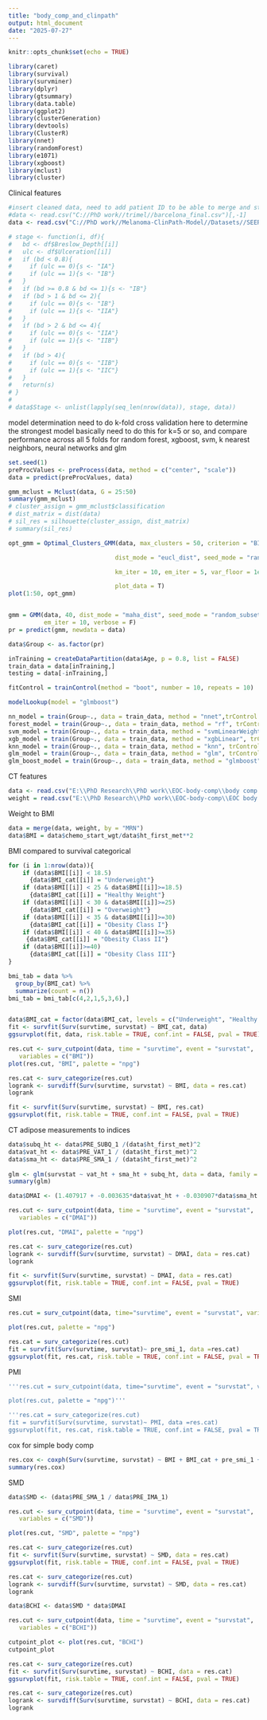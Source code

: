 ```yaml
---
title: "body_comp_and_clinpath"
output: html_document
date: "2025-07-27"
---
```


```r
knitr::opts_chunk$set(echo = TRUE)
```

```r
library(caret)
library(survival)
library(survminer)
library(dplyr)
library(gtsummary)
library(data.table)
library(ggplot2)
library(clusterGeneration)
library(devtools)
library(ClusterR)
library(nnet)
library(randomForest)
library(e1071)
library(xgboost)
library(mclust)
library(cluster)
```

Clinical features 
```r
#insert cleaned data, need to add patient ID to be able to merge and stratify risk
#data <- read.csv("C://PhD work//trimel//barcelona_final.csv")[,-1]
data <- read.csv("C://PhD work//Melanoma-ClinPath-Model//Datasets//SEER_curated_5years.csv")[1:2000,-1]

```

```r
# stage <- function(i, df){
#   bd <- df$Breslow_Depth[[i]]
#   ulc <- df$Ulceration[[i]]
#   if (bd < 0.8){
#     if (ulc == 0){s <- "IA"}
#     if (ulc == 1){s <- "IB"}
#   }
#   if (bd >= 0.8 & bd <= 1){s <- "IB"}
#   if (bd > 1 & bd <= 2){
#     if (ulc == 0){s <- "IB"}
#     if (ulc == 1){s <- "IIA"}
#   }
#   if (bd > 2 & bd <= 4){
#     if (ulc == 0){s <- "IIA"}
#     if (ulc == 1){s <- "IIB"}
#   }
#   if (bd > 4){
#     if (ulc == 0){s <- "IIB"}
#     if (ulc == 1){s <- "IIC"}
#   }
#   return(s)
# }
# 
# data$Stage <- unlist(lapply(seq_len(nrow(data)), stage, data))
```

model determination
need to do k-fold cross validation here to determine the strongest model
basically need to do this for k=5 or so, and compare performance across all 5 folds for random forest, xgboost, svm, k nearest neighbors, neural networks and glm
```r
set.seed(1)
preProcValues <- preProcess(data, method = c("center", "scale"))
data = predict(preProcValues, data)

```

```r
gmm_mclust = Mclust(data, G = 25:50)
summary(gmm_mclust)
# cluster_assign = gmm_mclust$classification
# dist_matrix = dist(data)
# sil_res = silhouette(cluster_assign, dist_matrix)
# summary(sil_res)
```
 
 
```r

opt_gmm = Optimal_Clusters_GMM(data, max_clusters = 50, criterion = "BIC",

                              dist_mode = "eucl_dist", seed_mode = "random_subset",

                              km_iter = 10, em_iter = 5, var_floor = 1e-10,

                              plot_data = T)
plot(1:50, opt_gmm)


gmm = GMM(data, 40, dist_mode = "maha_dist", seed_mode = "random_subset", km_iter = 10,
          em_iter = 10, verbose = F)   
pr = predict(gmm, newdata = data)

data$Group <- as.factor(pr)
```

```r
inTraining = createDataPartition(data$Age, p = 0.8, list = FALSE)
train_data = data[inTraining,]
testing = data[-inTraining,]

fitControl = trainControl(method = "boot", number = 10, repeats = 10)
```


```r
modelLookup(model = "glmboost")

nn_model = train(Group~., data = train_data, method = "nnet",trControl = fitControl, tuneGrid = expand.grid(.size = c(1,5,10), .decay = 0,0.001,0.1))
forest_model = train(Group~., data = train_data, method = "rf", trControl = fitControl, tuneGrid = expand.grid(.mtry = sqrt(ncol(train_data[,-10]))))
svm_model = train(Group~., data = train_data, method = "svmLinearWeights", trControl = fitControl)
xgb_model = train(Group~., data = train_data, method = "xgbLinear", trControl = fitControl, tuneGrid = expand.grid(.nrounds = 300, .eta = c(0.01, 0.1, 1)))
knn_model = train(Group~., data = train_data, method = "knn", trControl = fitControl, tuneGrid = expand.grid(k = c(5,10,15,20,25,30,35,40,45,50)))
glm_model = train(Group~., data = train_data, method = "glm", trControl = fitControl)
glm_boost_model = train(Group~., data = train_data, method = "glmboost", trControl = fitControl, expand.grid(.mstop = 300, prune = ))

```


CT features
```r
data <- read.csv("E:\\PhD Research\\PhD work\\EOC-body-comp\\body comp dataset.csv")
weight = read.csv("E:\\PhD Research\\PhD work\\EOC-body-comp\\EOC body comp weight.csv")
```
Weight to BMI
```r
data = merge(data, weight, by = "MRN")
data$BMI = data$chemo_start_wgt/data$ht_first_met**2
```

BMI compared to survival categorical
```r
for (i in 1:nrow(data)){
    if (data$BMI[[i]] < 18.5) 
      {data$BMI_cat[[i]] = "Underweight"}
    if (data$BMI[[i]] < 25 & data$BMI[[i]]>=18.5) 
      {data$BMI_cat[[i]] = "Healthy Weight"}
    if (data$BMI[[i]] < 30 & data$BMI[[i]]>=25) 
      {data$BMI_cat[[i]] = "Overweight"}
    if (data$BMI[[i]] < 35 & data$BMI[[i]]>=30) 
      {data$BMI_cat[[i]] = "Obesity Class I"}
    if (data$BMI[[i]] < 40 & data$BMI[[i]]>=35) 
     {data$BMI_cat[[i]] = "Obesity Class II"}
    if (data$BMI[[i]]>=40) 
      {data$BMI_cat[[i]] = "Obesity Class III"}
} 

bmi_tab = data %>%
  group_by(BMI_cat) %>%
  summarize(count = n()) 
bmi_tab = bmi_tab[c(4,2,1,5,3,6),]


data$BMI_cat = factor(data$BMI_cat, levels = c("Underweight", "Healthy Weight", "Overweight", "Obesity Class I", "Obesity Class II", "Obesity Class III"))
fit <- survfit(Surv(survtime, survstat) ~ BMI_cat, data)
ggsurvplot(fit, data, risk.table = TRUE, conf.int = FALSE, pval = TRUE)
```


```r
res.cut <- surv_cutpoint(data, time = "survtime", event = "survstat",
   variables = c("BMI"))
plot(res.cut, "BMI", palette = "npg")
```

```r
res.cat <- surv_categorize(res.cut)
logrank <- survdiff(Surv(survtime, survstat) ~ BMI, data = res.cat)
logrank
```

```r
fit <- survfit(Surv(survtime, survstat) ~ BMI, res.cat)
ggsurvplot(fit, risk.table = TRUE, conf.int = FALSE, pval = TRUE)
```



CT adipose measurements to indices
```r
data$subq_ht <- data$PRE_SUBQ_1 /(data$ht_first_met)^2
data$vat_ht <- data$PRE_VAT_1 / (data$ht_first_met)^2
data$sma_ht <- data$PRE_SMA_1 / (data$ht_first_met)^2
  
glm <- glm(survstat ~ vat_ht + sma_ht + subq_ht, data = data, family = binomial)
summary(glm)
```

```r
data$DMAI <- (1.407917 + -0.003635*data$vat_ht + -0.030907*data$sma_ht + 0.003873*data$subq_ht)
```

```r
res.cut <- surv_cutpoint(data, time = "survtime", event = "survstat",
   variables = c("DMAI"))

plot(res.cut, "DMAI", palette = "npg")
```

```r
res.cat <- surv_categorize(res.cut)
logrank <- survdiff(Surv(survtime, survstat) ~ DMAI, data = res.cat)
logrank
```

```r
fit <- survfit(Surv(survtime, survstat) ~ DMAI, data = res.cat)
ggsurvplot(fit, risk.table = TRUE, conf.int = FALSE, pval = TRUE)
```
SMI
```r
res.cut = surv_cutpoint(data, time="survtime", event = "survstat", variables = c("pre_smi_1"))

plot(res.cut, palette = "npg")
```

```r
res.cat = surv_categorize(res.cut)
fit = survfit(Surv(survtime, survstat)~ pre_smi_1, data =res.cat)
ggsurvplot(fit, res.cat, risk.table = TRUE, conf.int = FALSE, pval = TRUE)
```


PMI
```r
'''res.cut = surv_cutpoint(data, time="survtime", event = "survstat", variables = c("PMI"))

plot(res.cut, palette = "npg")'''
```

```r
'''res.cat = surv_categorize(res.cut)
fit = survfit(Surv(survtime, survstat)~ PMI, data =res.cat)
ggsurvplot(fit, res.cat, risk.table = TRUE, conf.int = FALSE, pval = TRUE)'''
```

cox for simple body comp
```r
res.cox <- coxph(Surv(survtime, survstat) ~ BMI + BMI_cat + pre_smi_1 + DMAI, data =  data)
summary(res.cox)
```


SMD
```r
data$SMD <- (data$PRE_SMA_1 / data$PRE_IMA_1)
```

```r
res.cut <- surv_cutpoint(data, time = "survtime", event = "survstat",
   variables = c("SMD"))

plot(res.cut, "SMD", palette = "npg")
```

```r
res.cat <- surv_categorize(res.cut)
fit <- survfit(Surv(survtime, survstat) ~ SMD, data = res.cat)
ggsurvplot(fit, risk.table = TRUE, conf.int = FALSE, pval = TRUE)
```

```r
res.cat <- surv_categorize(res.cut)
logrank <- survdiff(Surv(survtime, survstat) ~ SMD, data = res.cat)
logrank
```

```r
data$BCHI <- data$SMD * data$DMAI
```

```r
res.cut <- surv_cutpoint(data, time = "survtime", event = "survstat",
   variables = c("BCHI"))

cutpoint_plot <- plot(res.cut, "BCHI")
cutpoint_plot
```


```r
res.cat <- surv_categorize(res.cut)
fit <- survfit(Surv(survtime, survstat) ~ BCHI, data = res.cat)
ggsurvplot(fit, risk.table = TRUE, conf.int = FALSE, pval = TRUE)
```

```r
res.cat <- surv_categorize(res.cut)
logrank <- survdiff(Surv(survtime, survstat) ~ BCHI, data = res.cat)
logrank
```
